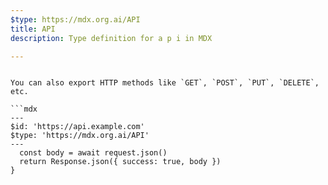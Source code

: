```yaml
---
$type: https://mdx.org.ai/API
title: API
description: Type definition for a p i in MDX

---
```



```

You can also export HTTP methods like `GET`, `POST`, `PUT`, `DELETE`, etc.

```mdx
---
$id: 'https://api.example.com'
$type: 'https://mdx.org.ai/API'
---
  const body = await request.json()
  return Response.json({ success: true, body })
}
```